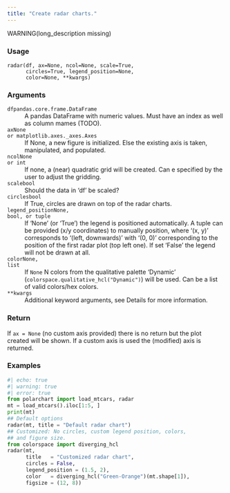 ```yaml
---
title: "Create radar charts."
---
```


WARNING(long_description missing)

### Usage

<pre><code class='language-python'>radar(df, ax=None, ncol=None, scale=True,<br/>      circles=True, legend_position=None,<br/>      color=None, **kwargs)</code></pre>

### Arguments

<dl class="pyp-list param-list">
  <dt style = "white-space: nowrap; font-family: monospace; vertical-align: top">
   <code id="polarchart.radar.radar:df">df</code><code class="argument-class">pandas.core.frame.DataFrame</code>
  </dt>
 <dd>A pandas DataFrame with numeric values.
Must have an index as well as column mames (TODO).</dd>
  <dt style = "white-space: nowrap; font-family: monospace; vertical-align: top">
   <code id="polarchart.radar.radar:ax">ax</code><code class="argument-class">None or matplotlib.axes._axes.Axes</code>
  </dt>
 <dd>If None, a new figure is
initialized. Else the existing axis is taken, manipulated, and populated.</dd>
  <dt style = "white-space: nowrap; font-family: monospace; vertical-align: top">
   <code id="polarchart.radar.radar:ncol">ncol</code><code class="argument-class">None or int</code>
  </dt>
 <dd>If none, a (near) quadratic grid will be created. Can e
specified by the user to adjust the gridding.</dd>
  <dt style = "white-space: nowrap; font-family: monospace; vertical-align: top">
   <code id="polarchart.radar.radar:scale">scale</code><code class="argument-class">bool</code>
  </dt>
 <dd>Should the data in 'df' be scaled?</dd>
  <dt style = "white-space: nowrap; font-family: monospace; vertical-align: top">
   <code id="polarchart.radar.radar:circles">circles</code><code class="argument-class">bool</code>
  </dt>
 <dd>If True, circles are drawn on top of the radar charts.</dd>
  <dt style = "white-space: nowrap; font-family: monospace; vertical-align: top">
   <code id="polarchart.radar.radar:legend_position">legend_position</code><code class="argument-class">None, bool, or tuple</code>
  </dt>
 <dd>If 'None' (or 'True') the legend is
positioned automatically. A tuple can be provided (x/y coordinates) to
manually position, where '(x, y)' corresponds to '(left, downwards)' with
'(0, 0)' corresponding to the position of the first radar plot (top left
one). If set 'False' the legend will not be drawn at all.</dd>
  <dt style = "white-space: nowrap; font-family: monospace; vertical-align: top">
   <code id="polarchart.radar.radar:color">color</code><code class="argument-class">None, list</code>
  </dt>
 <dd>If `None` N colors from the qualitative
palette 'Dynamic' (`colorspace.qualitative_hcl("Dynamic")`) will
be used. Can be a list of valid colors/hex colors.</dd>
  <dt style = "white-space: nowrap; font-family: monospace; vertical-align: top">
   <code id="polarchart.radar.radar:**kwargs">**kwargs</code>
  </dt>
 <dd>Additional keyword arguments, see Details for more information.</dd>
</dl>

### Return

If `ax = None` (no custom axis provided) there is no return but
the plot created will be shown. If a custom axis is used the
(modified) axis is returned.

### Examples

```python
#| echo: true
#| warning: true
#| error: true
from polarchart import load_mtcars, radar
mt = load_mtcars().iloc[1:5, ]
print(mt)
## Default options
radar(mt, title = "Default radar chart")
## Customized: No circles, custom legend position, colors,
## and figure size.
from colorspace import diverging_hcl
radar(mt,
      title   = "Customized radar chart",
      circles = False,
      legend_position = (1.5, 2),
      color   = diverging_hcl("Green-Orange")(mt.shape[1]),
      figsize = (12, 8))
```



